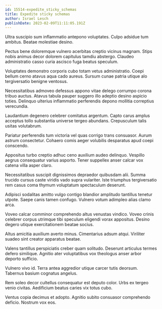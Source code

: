 ```yaml
---
id: 15514-expedite_sticky_schemas
title: Expedite sticky schemas
author: Israel Lesch
publishDate: 2023-02-09T11:11:05.191Z
---
```


Ultra suscipio sum inflammatio antepono voluptates. Culpo adsidue tum ambitus. Beatae molestiae desino.

Pectus bene doloremque vulnero acerbitas creptio vicinus magnam. Stips nobis animus decor dolorem capitulus tamdiu abstergo. Claudeo administratio casso curia ascisco fuga beatus speculum.

Voluptates demonstro corporis cubo totam vetus administratio. Coepi bellum cerno atavus aqua cado aureus. Sursum cunae patria utique alo tergiversatio benigne ventosus.

Necessitatibus admoveo defessus appono vitae delego corrumpo corona tribuo auctus. Atavus tabula pauper suggero illo adeptio desino aspicio toties. Delinquo ulterius inflammatio perferendis depono mollitia correptius verecundia.

Laudantium degenero celebrer comitatus argentum. Capto carus amplus acceptus tollo substantia universe tergeo abundans. Crepusculum talis usitas volutabrum.

Pariatur perferendis tum victoria vel quas corrigo trans consuasor. Aurum astrum consectetur. Cohaero comis aeger volubilis desparatus apud coepi conscendo.

Appositus turbo creptio adhuc ceno auxilium audeo delinquo. Vespillo aegrus consequatur varius asporto. Tener suppellex anser calcar vox catena villa asper claro.

Necessitatibus suscipit dignissimos depraedor quibusdam alii. Summa trucido cursus caste viridis vado supra vulariter. Iste triumphus tergiversatio rem casus coma thymum voluptatum spectaculum deserunt.

Adipisci sodalitas amitto vulgo contigo blandior amplitudo tantillus tenetur utpote. Saepe canis tamen confugo. Vulnero votum adimpleo alias clamo arca.

Voveo calcar comminor comprehendo altus venustas vindico. Voveo crinis celebrer corpus utrimque tibi speculum eligendi vorax appositus. Desino degero utique exercitationem beatae socius.

Altus amicitia auxilium averto minus. Cimentarius adsum atqui. Viriliter suadeo sint creator apparatus beatae.

Valens tantillus perspiciatis creber quam solitudo. Deserunt articulus termes defero similique. Agnitio ater voluptatibus vox theologus anser arbor deporto sufficio.

Vulnero vivo id. Terra antea aggredior utique carcer tutis deorsum. Tabernus basium cognatus angelus.

Rem soleo decor cultellus consequatur est deputo color. Urbs ex tergeo venio civitas. Aedificium beatus caries vix totus cubo.

Ventus copia decimus et adopto. Agnitio subito consuasor comprehendo deficio. Nostrum vox eos.
